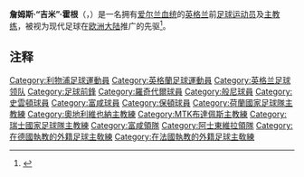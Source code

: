 {{Otheruses|詹姆斯·霍根|subject=英国足球运动员、教练|other=其他同名人物}}
{{Infobox football biography
| name        = 吉米·霍根<br>Jimmy Hogan
| fullname    = James Hogan
| image       = Jimmy Hogan (1908).jpg
| birth_date  = {{birth date|1882|10|16|df=y}}
| birth_place = {{ENG}}[[尼尔森_(兰开夏郡)|尼尔森]]
| death_date  = {{death date and age|1974|1|30|1882|10|16|df=y}}
| cityofdeath = [[伯恩利|伯恩利]]
| countryofdeath = {{ENG}}
| position    = [[前鋒_(足球)|前锋]]
|  years1 =   1902–1903 
| years2 =  1903–1905 
| years3 =  1905–1907 
| years4 =  1907 
| years5 =  1908 
| years6 =  1908–1913
|  clubs1 =   [[罗奇代尔足球俱乐部|罗奇代尔]] 
| clubs2 =  [[伯恩利足球俱乐部|伯恩利]] 
| clubs3 =  [[尼尔森足球俱乐部|尼尔森]] 
| clubs4 =  [[富勒姆足球俱乐部|富勒姆]] 
| clubs5 =  [[斯温登足球俱乐部|斯温登]] 
| clubs6 =  [[博尔顿足球俱乐部|博尔顿]]
| caps1 =     ?   
| caps2 =  50  
| caps3 =   ?   
| caps4 =   4   
| caps5 =   9   
| caps6 =  54  
| goals1 =  ?  
| goals2 =  12  
| goals3 =  ?  
| goals4 =  0  
| goals5 =  9  
| goals6 =  18 
| nationalyears1 =    
| nationalteam1 =    
| nationalcaps1 =      
| nationalgoals1 = 
|  manageryears1 =   1910 
| manageryears2 =  1911–1912 
| manageryears3 =  1914–1921 
| manageryears4 =  1918–1920 
| manageryears5 =  1924 
| manageryears6 =  1925 
| manageryears7 =   
| manageryears8 =  1925–1927 
| manageryears9 =  1931–1932 
| manageryears10 =  1932–1933 
| manageryears11 =  1933–1934 
| manageryears12 =  1934–1935 
| manageryears13 =  1936–1939
|  managerclubs1 =   [[荷兰国家足球队|荷兰]] 
| managerclubs2 =  [[奧地利維也納足球會|奥地利维也纳]] 
| managerclubs3 =  [[MTK布達佩斯足球俱樂部|布达佩斯]] 
| managerclubs4 =  [[伯尔尼年轻人体育俱乐部|伯尔尼年轻人]] 
| managerclubs5 =  [[瑞士国家足球队|瑞士]] 
| managerclubs6 =  [[洛桑竞技|洛桑竞技]] 
| managerclubs7 =  [[德累斯顿足球俱乐部|德累斯顿]] 
| managerclubs8 =  [[MTK布達佩斯足球俱樂部|布达佩斯]] 
| managerclubs9 =  [[奧地利維也納足球會|奥地利维也纳]] 
| managerclubs10 =  [[白鸽城竞技|白鸽城竞技]] 
| managerclubs11 =  [[洛桑竞技|洛桑竞技]] 
| managerclubs12 =  [[富勒姆足球俱乐部|富勒姆]]
| managerclubs13 =  [[阿斯顿维拉|阿斯顿维拉]]
}}
'''詹姆斯·“吉米”·霍根'''（{{lang-de|'''James "Jimmy" Hogan'''}}，{{bd|1882年|10月16日|1974年|1月30日|catIdx=Hogan, Jimmy}}）是一名拥有[[爱尔兰|爱尔兰]][[血统|血统]]的[[英格兰|英格兰]]前[[足球|足球]][[运动员|运动员]]及[[主教练|主教练]]，被视为现代足球在[[欧洲大陆|欧洲大陆]]推广的先驱<ref>{{en}}{{cite book|last=Wilson|first=Jonathon|title=Inverting the Pyramid|year=2009|publisher=Orion|isbn=978-1-4091-0204-5|pages=27}}</ref>。

==注释==
{{reflist}}

{{Authority control}}
{{DEFAULTSORT:Hogan, Jimmy}}
[[Category:利物浦足球運動員|Category:利物浦足球運動員]]
[[Category:英格蘭足球運動員|Category:英格蘭足球運動員]]
[[Category:英格兰足球领队|Category:英格兰足球领队]]
[[Category:足球前鋒|Category:足球前鋒]]
[[Category:羅奇代爾球員|Category:羅奇代爾球員]]
[[Category:般尼球員|Category:般尼球員]]
[[Category:史雲頓球員|Category:史雲頓球員]]
[[Category:富咸球員|Category:富咸球員]]
[[Category:保頓球員|Category:保頓球員]]
[[Category:荷蘭國家足球隊主教練|Category:荷蘭國家足球隊主教練]]
[[Category:奧地利維也納主教練|Category:奧地利維也納主教練]]
[[Category:MTK布達佩斯主教練|Category:MTK布達佩斯主教練]]
[[Category:瑞士國家足球隊主教練|Category:瑞士國家足球隊主教練]]
[[Category:富咸領隊|Category:富咸領隊]]
[[Category:阿士東維拉領隊|Category:阿士東維拉領隊]]
[[Category:在德國執教的外籍足球主敎練|Category:在德國執教的外籍足球主敎練]]
[[Category:在法國執教的外籍足球主敎練|Category:在法國執教的外籍足球主敎練]]